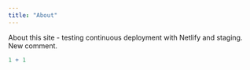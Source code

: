 ```yaml
---
title: "About"
---
```


About this site - testing continuous deployment with Netlify
and staging. New comment.

```r
1 + 1
```
